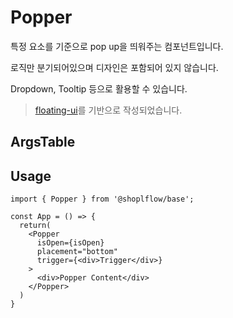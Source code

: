 
<Meta of={PopperStories} />

# Popper

특정 요소를 기준으로 pop up을 띄워주는 컴포넌트입니다.

로직만 분기되어있으며 디자인은 포함되어 있지 않습니다.

Dropdown, Tooltip 등으로 활용할 수 있습니다.

> [floating-ui](https://floating-ui.com)를 기반으로 작성되었습니다.

<Canvas of={PopperStories.Playground} />


## ArgsTable

<ArgsTable of={Popper} />

## Usage

```
import { Popper } from '@shoplflow/base';

const App = () => {
  return(
    <Popper
      isOpen={isOpen}
      placement="bottom"
      trigger={<div>Trigger</div>}
    >
      <div>Popper Content</div>
    </Popper>
  )
}
```


